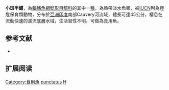 {{Speciesbox
| name = 小斑半鱨
| image = 
| image_width = 250px
| image_caption = 
| status = CR
| status_system = IUCN3.1
| genus = Hemibagrus
| species = punctatus
| authority = [[Jerdon|Jerdon]], 1849
| synonyms = *''Bagrus punctatus'', Jerdon, 1849
*''Macrones punctatus'', Jerdon, 1849
*''Mystus punctatus'', Jerdon, 1849
}}
'''小斑半鱨'''，為[[輻鰭魚綱|輻鰭魚綱]][[鯰形目|鯰形目]][[鱨科|鱨科]]的其中一[[種|種]]，為熱帶淡水魚類，被[[IUCN|IUCN]]列為極危保育類動物，分布於[[亞洲|亞洲]][[印度|印度]]南部Cauvery河流域，體長可達45公分，棲息在流動快速的溪流底層水域，生活習性不明，可做為食用魚。

==参考文献==
*{{FishBase_species|genus=Hemibagrus|species=punctatus|year=2015|month=4}}

== 扩展阅读 ==
{{refbegin}}
{{wikispecies-inline|Hemibagrus punctatus|小斑半鱨}}
{{refend}}
{{Taxonbar|from=Q6412556}}

[[Category:食用魚|Category:食用魚]]
[[Category:半鱨屬|punctatus]]
[[Category:1849年描述的鱼类|H]]